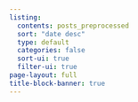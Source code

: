 ```yaml
---
listing:
  contents: posts_preprocessed
  sort: "date desc"
  type: default
  categories: false
  sort-ui: true
  filter-ui: true
page-layout: full
title-block-banner: true
---
```

